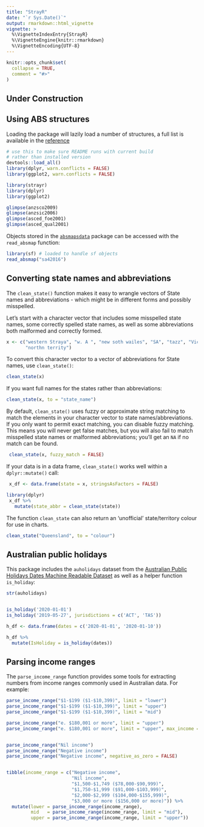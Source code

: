 ```yaml
---
title: "StrayR"
date: "`r Sys.Date()`"
output: rmarkdown::html_vignette
vignette: >
  %\VignetteIndexEntry{StrayR}
  %\VignetteEngine{knitr::rmarkdown}
  %\VignetteEncoding{UTF-8}
---
```


```r
knitr::opts_chunk$set(
  collapse = TRUE,
  comment = "#>"
)
```



## Under Construction


## Using ABS structures

Loading the package will lazily load a number of structures, a full list is available in the [reference](../reference/index.html)

```r
# use this to make sure README runs with current build
# rather than installed version
devtools::load_all()
library(dplyr, warn.conflicts = FALSE)
library(ggplot2, warn.conflicts = FALSE)
```

```r
library(strayr)
library(dplyr)
library(ggplot2)
```

```r
glimpse(anzsco2009)
glimpse(anzsic2006)
glimpse(asced_foe2001)
glimpse(asced_qual2001)
```

Objects stored in the [`absmapsdata`](https://github.com/wfmackey/absmapsdata) package can be accessed with the `read_absmap` function:

```r
library(sf) # loaded to handle sf objects
read_absmap("sa42016")
```


## Converting state names and abbreviations

The `clean_state()` function makes it easy to wrangle vectors of State names and abbreviations - which might be in different forms and possibly
misspelled.

Let's start with a character vector that includes some misspelled state names,
some correctly spelled state names, as well as some abbreviations both malformed
and correctly formed.

```r
x <- c("western Straya", "w. A ", "new soth wailes", "SA", "tazz", "Victoria",
       "northn territy")

```

To convert this character vector to a vector of abbreviations for State names,
 use `clean_state()`:

```r
clean_state(x)

```

If you want full names for the states rather than abbreviations:

```r

clean_state(x, to = "state_name")

```

By default, `clean_state()` uses fuzzy or approximate string matching to match the 
elements in your character vector to state names/abbreviations. If you only want
to permit exact matching, you can disable fuzzy matching. This means you will 
never get false matches, but you will also fail to match misspelled state names 
or malformed abbreviations; you'll get an `NA` if no match can be found.

```r
 clean_state(x, fuzzy_match = FALSE)

```

If your data is in a data frame, `clean_state()` works well within a `dplyr::mutate()` call:

```r

 x_df <- data.frame(state = x, stringsAsFactors = FALSE)

library(dplyr)
 x_df %>% 
   mutate(state_abbr = clean_state(state))
```

The function `clean_state` can also return an 'unofficial' state/territory colour for use in charts. 

```r

clean_state("Queensland", to = "colour")


```

## Australian public holidays
This package includes the `auholidays` dataset from the [Australian Public Holidays Dates Machine Readable Dataset](https://data.gov.au/data/dataset/australian-holidays-machine-readable-dataset) as well as a helper function `is_holiday`:

```r
str(auholidays)


is_holiday('2020-01-01')
is_holiday('2019-05-27', jurisdictions = c('ACT', 'TAS'))

h_df <- data.frame(dates = c('2020-01-01', '2020-01-10'))

h_df %>%
  mutate(IsHoliday = is_holiday(dates))
```



## Parsing income ranges

The `parse_income_range` function provides some tools for extracting numbers from income ranges commonly used in Australian data. For example:

```r

parse_income_range("$1-$199 ($1-$10,399)", limit = "lower")
parse_income_range("$1-$199 ($1-$10,399)", limit = "upper")
parse_income_range("$1-$199 ($1-$10,399)", limit = "mid")

parse_income_range("e. $180,001 or more", limit = "upper")
parse_income_range("e. $180,001 or more", limit = "upper", max_income = 300e3)


parse_income_range("Nil income")
parse_income_range("Negative income")
parse_income_range("Negative income", negative_as_zero = FALSE)


tibble(income_range = c("Negative income",
                        "Nil income",
                        "$1,500-$1,749 ($78,000-$90,999)",
                        "$1,750-$1,999 ($91,000-$103,999)",
                        "$2,000-$2,999 ($104,000-$155,999)",
                        "$3,000 or more ($156,000 or more)")) %>% 
  mutate(lower = parse_income_range(income_range),
         mid   = parse_income_range(income_range, limit = "mid"),
         upper = parse_income_range(income_range, limit = "upper"))
  
```

